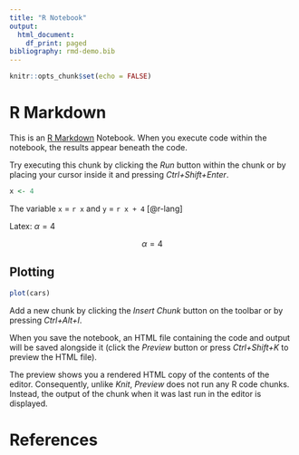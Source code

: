 ```yaml
---
title: "R Notebook"
output:
  html_document:
    df_print: paged
bibliography: rmd-demo.bib
---
```


```r
knitr::opts_chunk$set(echo = FALSE)
```

# R Markdown

This is an [R Markdown](http://rmarkdown.rstudio.com) Notebook. When you execute code within the notebook, the results appear beneath the code. 

Try executing this chunk by clicking the *Run* button within the chunk or by placing your cursor inside it and pressing *Ctrl+Shift+Enter*. 

```r
x <- 4
```

The variable `x` = `r x` and `y` = `r x + 4` [@r-lang]

Latex: $\alpha = 4$

$$\alpha = 4$$



## Plotting

```r
plot(cars)
```

Add a new chunk by clicking the *Insert Chunk* button on the toolbar or by pressing *Ctrl+Alt+I*.

When you save the notebook, an HTML file containing the code and output will be saved alongside it (click the *Preview* button or press *Ctrl+Shift+K* to preview the HTML file).

The preview shows you a rendered HTML copy of the contents of the editor. Consequently, unlike *Knit*, *Preview* does not run any R code chunks. Instead, the output of the chunk when it was last run in the editor is displayed.

# References
